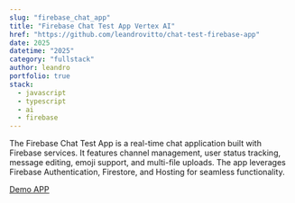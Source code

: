 ```yaml
---
slug: "firebase_chat_app"
title: "Firebase Chat Test App Vertex AI"
href: "https://github.com/leandrovitto/chat-test-firebase-app"
date: 2025
datetime: "2025"
category: "fullstack"
author: leandro
portfolio: true
stack:
  - javascript
  - typescript
  - ai
  - firebase
---
```


The Firebase Chat Test App is a real-time chat application built with Firebase services. It features channel management, user status tracking, message editing, emoji support, and multi-file uploads. The app leverages Firebase Authentication, Firestore, and Hosting for seamless functionality.

<u> [Demo APP](https://chat-test-firebase-app.web.app/) </u>
